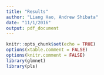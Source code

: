 ```yaml
---
title: "Results"
author: "Liang Hao, Andrew Shibata"
date: "11/1/2016"
output: pdf_document
---
```

```r
knitr::opts_chunk$set(echo = TRUE)
options(xtable.comment = FALSE)
options(knitr.comment = FALSE)
library(glmnet)
library(pls)
```

